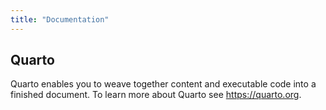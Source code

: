```yaml
---
title: "Documentation"
---
```


## Quarto

Quarto enables you to weave together content and executable code into a finished document. To learn more about Quarto see <https://quarto.org>.
